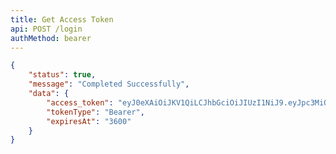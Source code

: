 ```yaml
---
title: Get Access Token
api: POST /login
authMethod: bearer
---
```


<ParamField body="email" type="string" required />
<ParamField body="password" type="string" required />

<ResponseExample>

```json
{
	"status": true,
	"message": "Completed Successfully",
	"data": {
		"access_token": "eyJ0eXAiOiJKV1QiLCJhbGciOiJIUzI1NiJ9.eyJpc3MiOiJodHRwczovL3NhZmUtbG9ja2VyLWFwaS50ZXN0L2FwaS92MS9sb2dpbiIsImlhdCI6MTczMDM4MzU0NSwiZXhwIjoxNzMwMzg3MTQ1LCJuYmYiOjE3MzAzODM1NDUsImp0aSI6Inc4d0NUUnA4T1JXYTN6Q2ciLCJzdWIiOiIxNSIsInBydiI6IjIzYmQ1Yzg5NDlmNjAwYWRiMzllNzAxYzQwMDg3MmRiN2E1OTc2ZjcifQ.npF8PJlkal1V_NUidqpMI0YN3omslpLRsOHFbARt5Sg",
		"tokenType": "Bearer",
		"expiresAt": "3600"
	}
}
```

</ResponseExample>

